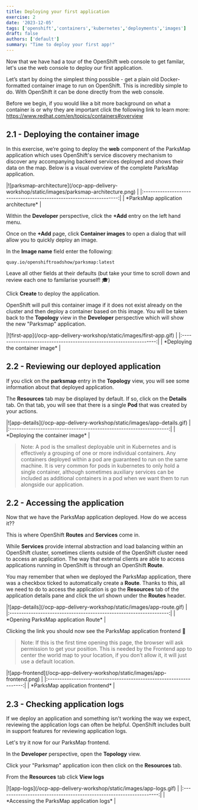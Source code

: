```yaml
---
title: Deploying your first application
exercise: 2
date: '2023-12-05'
tags: ['openshift','containers','kubernetes','deployments','images']
draft: false
authors: ['default']
summary: "Time to deploy your first app!"
---
```



Now that we have had a tour of the OpenShift web console to get familar, let's use the web console to deploy our first application.

Let’s start by doing the simplest thing possible - get a plain old Docker-formatted container image to run on OpenShift. This is incredibly simple to do. With OpenShift it can be done directly from the web console.

Before we begin, if you would like a bit more background on what a container is or why they are important click the following link to learn more: https://www.redhat.com/en/topics/containers#overview


## 2.1 - Deploying the container image

In this exercise, we’re going to deploy the **web** component of the ParksMap application which uses OpenShift's service discovery mechanism to discover any accompanying backend services deployed and shows their data on the map. Below is a visual overview of the complete ParksMap application.

<Zoom>
|![parksmap-architecture](/ocp-app-delivery-workshop/static/images/parksmap-architecture.png) | 
|:-------------------------------------------------------------------:|
| *ParksMap application architecture*                                 |
</Zoom>

Within the **Developer** perspective, click the **+Add** entry on the left hand menu.

Once on the **+Add** page, click **Container images** to open a dialog that will allow you to quickly deploy an image.

In the **Image name** field enter the following:

```text
quay.io/openshiftroadshow/parksmap:latest
```

Leave all other fields at their defaults (but take your time to scroll down and review each one to familarise yourself! 🎓)

Click **Create** to deploy the application.

OpenShift will pull this container image if it does not exist already on the cluster and then deploy a container based on this image. You will be taken back to the **Topology** view in the **Developer** perspective which will show the new "Parksmap" application.

<Zoom>
|![first-app](/ocp-app-delivery-workshop/static/images/first-app.gif) | 
|:-------------------------------------------------------------------:|
| *Deploying the container image*                                     |
</Zoom>


## 2.2 - Reviewing our deployed application

If you click on the **parksmap** entry in the **Topology** view, you will see some information about that deployed application. 

The **Resources** tab may be displayed by default. If so, click on the **Details** tab. On that tab, you will see that there is a single **Pod** that was created by your actions.

<Zoom>
|![app-details](/ocp-app-delivery-workshop/static/images/app-details.gif) | 
|:-------------------------------------------------------------------:|
| *Deploying the container image*                                     |
</Zoom>

> Note: A pod is the smallest deployable unit in Kubernetes and is effectively a grouping of one or more individual containers. Any containers deployed within a pod are guaranteed to run on the same machine. It is very common for pods in kubernetes to only hold a single container, although sometimes auxiliary services can be included as additional containers in a pod when we want them to run alongside our application.


## 2.2 - Accessing the application

Now that we have the ParksMap application deployed. How do we access it??

This is where OpenShift **Routes** and **Services** come in.

While **Services** provide internal abstraction and load balancing within an OpenShift cluster, sometimes clients outside of the OpenShift cluster need to access an application. The way that external clients are able to access applications running in OpenShift is through an OpenShift **Route**. 

You may remember that when we deployed the ParksMap application, there was a checkbox ticked to automatically create a **Route**. Thanks to this, all we need to do to access the application is go the **Resources** tab of the application details pane and click the url shown under the **Routes** header.

<Zoom>
|![app-details](/ocp-app-delivery-workshop/static/images/app-route.gif) | 
|:-------------------------------------------------------------------:|
| *Opening ParksMap application Route*                                |
</Zoom>

Clicking the link you should now see the ParksMap application frontend 🎉

> Note: If this is the first time opening this page, the browser will ask permission to get your position. This is needed by the Frontend app to center the world map to your location, if you don’t allow it, it will just use a default location.

<Zoom>
|![app-frontend](/ocp-app-delivery-workshop/static/images/app-frontend.png) | 
|:-------------------------------------------------------------------:|
| *ParksMap application frontend*                                     |
</Zoom>


## 2.3 - Checking application logs

If we deploy an application and something isn't working the way we expect, reviewing the application logs can often be helpful. OpenShift includes built in support features for reviewing application logs.

Let's try it now for our ParksMap frontend.

In the **Developer** perspective, open the **Topology** view.

Click your "Parksmap" application icon then click on the **Resources** tab.

From the **Resources** tab click **View logs**

<Zoom>
|![app-logs](/ocp-app-delivery-workshop/static/images/app-logs.gif) | 
|:-------------------------------------------------------------------:|
| *Accessing the ParksMap application logs*                           |
</Zoom>





